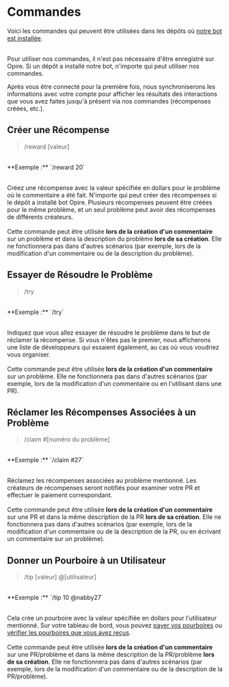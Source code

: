 
# Commandes

Voici les commandes qui peuvent être utilisées dans les dépôts où [notre bot est installée](/overview/install-bot).

<br/>
<InfoPanel>
Pour utiliser nos commandes, il n'est pas nécessaire d'être enregistré sur Opire. Si un dépôt a installé notre bot, n'importe qui peut utiliser nos commandes.

Après vous être connecté pour la première fois, nous synchroniserons les informations avec votre compte pour afficher les résultats des interactions que vous avez faites jusqu'à présent via nos commandes (récompenses créées, etc.).
</InfoPanel>

## Créer une Récompense

> /reward [valeur]

<br/>
<DimmedText>**Exemple :** `/reward 20`</DimmedText>
<br/><br/>

<span>Créez une récompense avec la valeur spécifiée en dollars pour le problème où le commentaire a été fait. N'importe qui peut créer des récompenses si le dépôt a installé bot Opire. Plusieurs récompenses peuvent être créées pour le même problème, et un seul problème peut avoir des récompenses de différents créateurs.</span>
<br/><br/>
<InfoPanel>Cette commande peut être utilisée **lors de la création d'un commentaire** sur un problème et dans la description du problème **lors de sa création**. Elle ne fonctionnera pas dans d'autres scénarios (par exemple, lors de la modification d'un commentaire ou de la description du problème).</InfoPanel>

## Essayer de Résoudre le Problème

> /try

<br/>
<DimmedText>**Exemple :** `/try`</DimmedText>
<br/><br/>

<span>Indiquez que vous allez essayer de résoudre le problème dans le but de réclamer la récompense. Si vous n'êtes pas le premier, nous afficherons une liste de développeurs qui essaient également, au cas où vous voudriez vous organiser.</span>
<br/><br/>
<InfoPanel>Cette commande peut être utilisée **lors de la création d'un commentaire** sur un problème. Elle ne fonctionnera pas dans d'autres scénarios (par exemple, lors de la modification d'un commentaire ou en l'utilisant dans une PR).</InfoPanel>

## Réclamer les Récompenses Associées à un Problème

> /claim #[numéro du problème]

<br/>
<DimmedText>**Exemple :** `/claim #27`</DimmedText>
<br/><br/>

<span>Réclamez les récompenses associées au problème mentionné. Les créateurs de récompenses seront notifiés pour examiner votre PR et effectuer le paiement correspondant.</span>
<br/><br/>
<InfoPanel>Cette commande peut être utilisée **lors de la création d'un commentaire** sur une PR et dans la même description de la PR **lors de sa création**. Elle ne fonctionnera pas dans d'autres scénarios (par exemple, lors de la modification d'un commentaire ou de la description de la PR, ou en écrivant un commentaire sur un problème).</InfoPanel>

## Donner un Pourboire à un Utilisateur

> /tip [valeur] @[utilisateur]

<br/>
<DimmedText>**Exemple :** `/tip 10 @nabby27`</DimmedText>
<br/><br/>

<span>Cela crée un pourboire avec la valeur spécifiée en dollars pour l'utilisateur mentionné. Sur votre tableau de bord, vous pouvez [payer vos pourboires](https://app.opire.dev/dashboard/creator/tips) ou [vérifier les pourboires que vous avez reçus](https://app.opire.dev/dashboard/programmer/tips).</span>
<br/><br/>
<InfoPanel>Cette commande peut être utilisée **lors de la création d'un commentaire** sur une PR/problème et dans la même description de la PR/problème **lors de sa création**. Elle ne fonctionnera pas dans d'autres scénarios (par exemple, lors de la modification d'un commentaire ou de la description de la PR/problème).</InfoPanel>
